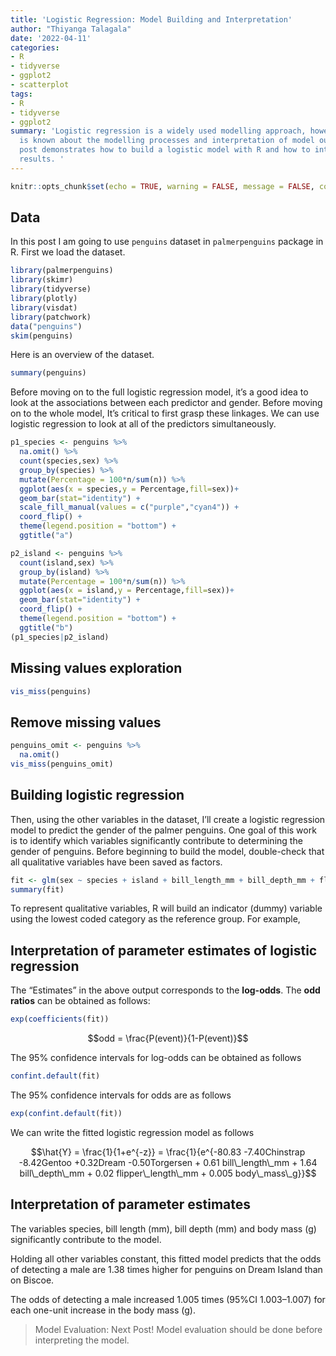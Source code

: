 ```yaml
---
title: 'Logistic Regression: Model Building and Interpretation'
author: "Thiyanga Talagala"
date: '2022-04-11'
categories:
- R
- tidyverse
- ggplot2
- scatterplot
tags:
- R
- tidyverse
- ggplot2
summary: 'Logistic regression is a widely used modelling approach, however little
  is known about the modelling processes and interpretation of model outputs. This
  post demonstrates how to build a logistic model with R and how to interpret the
  results. '
---
```


```r
knitr::opts_chunk$set(echo = TRUE, warning = FALSE, message = FALSE, comment = NA)
```

## Data

In this post I am going to use `penguins` dataset in `palmerpenguins` package in R. First we load the dataset.

```r
library(palmerpenguins)
library(skimr)
library(tidyverse)
library(plotly)
library(visdat)
library(patchwork)
data("penguins")
skim(penguins)
```

Here is an overview of the dataset.

```r
summary(penguins)
```


Before moving on to the full logistic regression model, it's a good idea to look at the associations between each predictor and gender. Before moving on to the whole model, It's critical to first grasp these linkages. We can use logistic regression to look at all of the predictors simultaneously.



```r
p1_species <- penguins %>% 
  na.omit() %>%
  count(species,sex) %>% 
  group_by(species) %>% 
  mutate(Percentage = 100*n/sum(n)) %>% 
  ggplot(aes(x = species,y = Percentage,fill=sex))+
  geom_bar(stat="identity") + 
  scale_fill_manual(values = c("purple","cyan4")) +
  coord_flip() +
  theme(legend.position = "bottom") +
  ggtitle("a") 

p2_island <- penguins %>% 
  count(island,sex) %>% 
  group_by(island) %>% 
  mutate(Percentage = 100*n/sum(n)) %>% 
  ggplot(aes(x = island,y = Percentage,fill=sex))+
  geom_bar(stat="identity") + 
  coord_flip() +
  theme(legend.position = "bottom") +
  ggtitle("b")
(p1_species|p2_island)
```




## Missing values exploration

```r
vis_miss(penguins)
```

## Remove missing values

```r
penguins_omit <- penguins %>%
  na.omit()
vis_miss(penguins_omit)
```

## Building logistic regression

Then, using the other variables in the dataset, I'll create a logistic regression model to predict the gender of the palmer penguins. One goal of this work is to identify which variables significantly contribute to determining the gender of penguins. Before beginning to build the model, double-check that all qualitative variables have been saved as factors.


```r
fit <- glm(sex ~ species + island + bill_length_mm + bill_depth_mm + flipper_length_mm + body_mass_g, data=penguins_omit, family="binomial")
summary(fit)
```

To represent qualitative variables, R will build an indicator (dummy) variable using the lowest coded category as the reference group. For example, 



## Interpretation of parameter estimates of logistic regression

The "Estimates" in the above output  corresponds to the **log-odds**. The **odd ratios** can be obtained as follows:

```r
exp(coefficients(fit))

```

$$odd = \frac{P(event)}{1-P(event)}$$

The 95\% confidence intervals for log-odds can be obtained as follows

```r
confint.default(fit)
```

The 95\% confidence intervals for odds are as follows

```r
exp(confint.default(fit))
```


We can write the fitted logistic regression model as follows

$$\hat{Y} = \frac{1}{1+e^{-z}} = \frac{1}{e^{-80.83 -7.40Chinstrap -8.42Gentoo +0.32Dream -0.50Torgersen + 0.61 bill\_length\_mm + 1.64 bill\_depth\_mm + 0.02 flipper\_length\_mm + 0.005 body\_mass\_g}}$$

## Interpretation of parameter estimates

The variables species, bill length (mm), bill depth (mm) and body mass (g) significantly contribute to the model.

Holding all other variables constant, this fitted model predicts that the odds of detecting a male are 1.38 times higher for penguins on Dream Island than on Biscoe.


The odds of detecting a male increased 1.005 times (95%CI 1.003–1.007) for each one-unit
increase in the body mass (g).

> Model Evaluation: Next Post! Model evaluation should be done before interpreting the model. 
